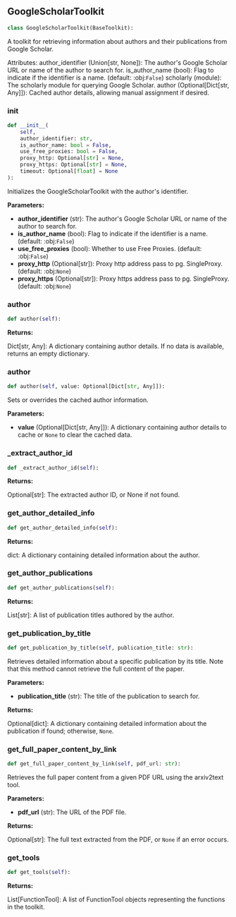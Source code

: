 <a id="camel.toolkits.google_scholar_toolkit"></a>

<a id="camel.toolkits.google_scholar_toolkit.GoogleScholarToolkit"></a>

## GoogleScholarToolkit

```python
class GoogleScholarToolkit(BaseToolkit):
```

A toolkit for retrieving information about authors and their
publications from Google Scholar.

Attributes:
author_identifier (Union[str, None]): The author's Google Scholar URL
or name of the author to search for.
is_author_name (bool): Flag to indicate if the identifier is a name.
(default: :obj:`False`)
scholarly (module): The scholarly module for querying Google Scholar.
author (Optional[Dict[str, Any]]): Cached author details, allowing
manual assignment if desired.

<a id="camel.toolkits.google_scholar_toolkit.GoogleScholarToolkit.__init__"></a>

### __init__

```python
def __init__(
    self,
    author_identifier: str,
    is_author_name: bool = False,
    use_free_proxies: bool = False,
    proxy_http: Optional[str] = None,
    proxy_https: Optional[str] = None,
    timeout: Optional[float] = None
):
```

Initializes the GoogleScholarToolkit with the author's identifier.

**Parameters:**

- **author_identifier** (str): The author's Google Scholar URL or name of the author to search for.
- **is_author_name** (bool): Flag to indicate if the identifier is a name. (default: :obj:`False`)
- **use_free_proxies** (bool): Whether to use Free Proxies. (default: :obj:`False`)
- **proxy_http** (Optional[str]): Proxy http address pass to pg. SingleProxy. (default: :obj:`None`)
- **proxy_https** (Optional[str]): Proxy https address pass to pg. SingleProxy. (default: :obj:`None`)

<a id="camel.toolkits.google_scholar_toolkit.GoogleScholarToolkit.author"></a>

### author

```python
def author(self):
```

**Returns:**

  Dict[str, Any]: A dictionary containing author details. If no data
is available, returns an empty dictionary.

<a id="camel.toolkits.google_scholar_toolkit.GoogleScholarToolkit.author"></a>

### author

```python
def author(self, value: Optional[Dict[str, Any]]):
```

Sets or overrides the cached author information.

**Parameters:**

- **value** (Optional[Dict[str, Any]]): A dictionary containing author details to cache or `None` to clear the cached data.

<a id="camel.toolkits.google_scholar_toolkit.GoogleScholarToolkit._extract_author_id"></a>

### _extract_author_id

```python
def _extract_author_id(self):
```

**Returns:**

  Optional[str]: The extracted author ID, or None if not found.

<a id="camel.toolkits.google_scholar_toolkit.GoogleScholarToolkit.get_author_detailed_info"></a>

### get_author_detailed_info

```python
def get_author_detailed_info(self):
```

**Returns:**

  dict: A dictionary containing detailed information about the
author.

<a id="camel.toolkits.google_scholar_toolkit.GoogleScholarToolkit.get_author_publications"></a>

### get_author_publications

```python
def get_author_publications(self):
```

**Returns:**

  List[str]: A list of publication titles authored by the author.

<a id="camel.toolkits.google_scholar_toolkit.GoogleScholarToolkit.get_publication_by_title"></a>

### get_publication_by_title

```python
def get_publication_by_title(self, publication_title: str):
```

Retrieves detailed information about a specific publication by its
title. Note that this method cannot retrieve the full content of the
paper.

**Parameters:**

- **publication_title** (str): The title of the publication to search for.

**Returns:**

  Optional[dict]: A dictionary containing detailed information about
the publication if found; otherwise, `None`.

<a id="camel.toolkits.google_scholar_toolkit.GoogleScholarToolkit.get_full_paper_content_by_link"></a>

### get_full_paper_content_by_link

```python
def get_full_paper_content_by_link(self, pdf_url: str):
```

Retrieves the full paper content from a given PDF URL using the
arxiv2text tool.

**Parameters:**

- **pdf_url** (str): The URL of the PDF file.

**Returns:**

  Optional[str]: The full text extracted from the PDF, or `None` if
an error occurs.

<a id="camel.toolkits.google_scholar_toolkit.GoogleScholarToolkit.get_tools"></a>

### get_tools

```python
def get_tools(self):
```

**Returns:**

  List[FunctionTool]: A list of FunctionTool objects
representing the functions in the toolkit.
